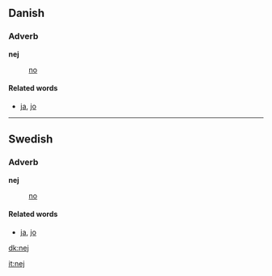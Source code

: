 ==Danish==
===Adverb===
'''nej'''

: [[no]]

====Related words====
* [[ja]], [[jo]]

----
==Swedish==
===Adverb===
'''nej'''

: [[no]]

====Related words====
* [[ja]], [[jo]]

[[dk:nej]]

[[it:nej]]